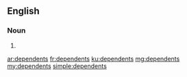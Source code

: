 ==English==

===Noun===
{{head|en|plural}}

# {{plural of|dependent|lang=en}}

[[ar:dependents]]
[[fr:dependents]]
[[ku:dependents]]
[[mg:dependents]]
[[my:dependents]]
[[simple:dependents]]